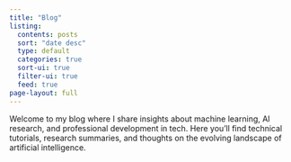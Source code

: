 ```yaml
---
title: "Blog"
listing:
  contents: posts
  sort: "date desc"
  type: default
  categories: true
  sort-ui: true
  filter-ui: true
  feed: true
page-layout: full
---
```


Welcome to my blog where I share insights about machine learning, AI research, and professional development in tech. Here you'll find technical tutorials, research summaries, and thoughts on the evolving landscape of artificial intelligence.